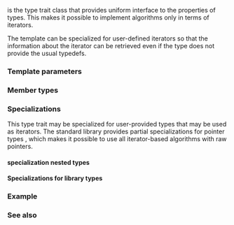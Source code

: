 {{cpp/title|iterator_traits}}
{{cpp/iterator/navbar}}
{{dcl begin}}
{{dcl header|iterator}}
{{dcl|
template&lt; class Iter &gt;
struct iterator_traits;
}}
{{dcl|
template&lt; class T &gt;
struct iterator_traits&lt;T*&gt;;
}}
{{dcl|removed=c++20|
template&lt; class T &gt;
struct iterator_traits&lt;const T*&gt;;
}}
{{dcl end}}

{{tt|std::iterator_traits}} is the type trait class that provides uniform interface to the properties of {{named req|Iterator}} types. This makes it possible to implement algorithms only in terms of iterators.

The template can be specialized for user-defined iterators so that the information about the iterator can be retrieved even if the type does not provide the usual typedefs.

{{rrev|since=c++20|
User specializations may define the nested type {{tt|iterator_concept}} to one of [[cpp/iterator/iterator_tags|iterator category tags]], to indicate conformance to the iterator concepts.
}}

===Template parameters===
{{par begin}}
{{par|Iter|the iterator type to retrieve properties for}}
{{par end}}

===Member types===
{{dsc begin}}
{{dsc hitem|Nested type|Definition}}
{{dsc|{{tt|difference_type}}|{{tt|Iter::difference_type}}}}
{{dsc|{{tt|value_type}}|{{tt|Iter::value_type}}}}
{{dsc|{{tt|pointer}}|{{tt|Iter::pointer}}}}
{{dsc|{{tt|reference}}|{{tt|Iter::reference}}}}
{{dsc|{{tt|iterator_category}}|{{tt|Iter::iterator_category}}}}
{{dsc end}}


{{rrev multi
|since1=c++17|rev1=
If {{tt|Iter}} does not have any of the five nested types above, then this template has no members by any of those names ({{tt|std::iterator_traits}} is SFINAE-friendly).
|since2=c++20|rev2=
If {{tt|Iter}} does not have {{tt|pointer}}, but has all four remaining nested types, then these four nested types are declared as follows:

{{dsc begin}}
{{dsc hitem|Nested type|Definition}}
{{dsc|{{tt|difference_type}}|{{tt|Iter::difference_type}}}}
{{dsc|{{tt|value_type}}|{{tt|Iter::value_type}}}}
{{dsc|{{tt|pointer}}|{{c/core|void}}}}
{{dsc|{{tt|reference}}|{{tt|Iter::reference}}}}
{{dsc|{{tt|iterator_category}}|{{tt|Iter::iterator_category}}}}
{{dsc end}}


Otherwise, if {{tt|Iter}} satisfies the exposition-only concept {{ltt|cpp/named_req/InputIterator#Concept|__LegacyInputIterator}}, the nested types are declared as follows:

{{dsc begin}}
{{dsc hitem|Nested type|Definition}}
{{dsc|{{tt|difference_type}}|{{c/core|std::incrementable_traits&lt;Iter&gt;::difference_type}}}}
{{dsc|{{tt|value_type}}|{{c/core|std::indirectly_readable_traits&lt;Iter&gt;::value_type}}}}
{{dsc|{{tt|pointer}}|
* {{tt|Iter::pointer}} if valid.
* Otherwise {{c/core|decltype(std::declval&lt;Iter&amp;&gt;().operator-&gt;())}} if valid.
* Otherwise {{c/core|void}}.}}
{{dsc|{{tt|reference}}|
* {{tt|Iter::reference}} if valid.
* Otherwise {{c/core|std::iter_reference_t&lt;Iter&gt;}}.}}
{{dsc|{{tt|iterator_category}}|
* {{tt|Iter::iterator_category}} if valid.
* Otherwise, {{lc|std::random_access_iterator_tag}} if {{tt|Iter}} satisfies {{ltt|cpp/named_req/RandomAccessIterator#Concept|__LegacyRandomAccessIterator}}.
* Otherwise, {{lc|std::bidirectional_iterator_tag}} if {{tt|Iter}} satisfies {{ltt|cpp/named_req/BidirectionalIterator#Concept|__LegacyBidirectionalIterator}}.
* Otherwise, {{lc|std::forward_iterator_tag}} if {{tt|Iter}} satisfies {{ltt|cpp/named_req/ForwardIterator#Concept|__LegacyForwardIterator}}.
* Otherwise, {{lc|std::input_iterator_tag}}.}}
{{dsc end}}


Otherwise, if {{tt|Iter}} satisfies the exposition-only concept {{ltt|cpp/named_req/Iterator#Concept|__LegacyIterator}}, the nested types are declared as follows:

{{dsc begin}}
{{dsc hitem|Nested type|Definition}}
{{dsc|{{tt|difference_type}}|
* {{c/core|std::incrementable_traits&lt;Iter&gt;::difference_type}} if valid.
* Otherwise {{c/core|void}}.}}
{{dsc|{{tt|value_type}}|{{c/core|void}}}}
{{dsc|{{tt|pointer}}|{{c/core|void}}}}
{{dsc|{{tt|reference}}|{{c/core|void}}}}
{{dsc|{{tt|iterator_category}}|{{lc|std::output_iterator_tag}}}}
{{dsc end}}

Otherwise, this template has no members by any of those names ({{tt|std::iterator_traits}} is SFINAE-friendly).
}}

===Specializations===
This type trait may be specialized for user-provided types that may be used as iterators. The standard library provides partial specializations for pointer types {{tt|T*}}, which makes it possible to use all iterator-based algorithms with raw pointers.

{{rrev|since=c++20|
The standard library also provides partial specializations for some standard iterator adaptors.
}}

{{anchor|T* specialization nested types}}
===={{tt|T*}} specialization nested types====
{{rrev|since=c++20|
Only specialized if {{c|std::is_object_v&lt;T&gt;}} is {{c|true}}.
}}


{{dsc begin}}
{{dsc hitem|Nested type|Definition}}
{{dsc|{{tt|difference_type}}|{{lc|std::ptrdiff_t}}}}
{{dsc|{{tt|value_type}}|{{rev inl|until=c++20|{{tt|T}}}}{{rev inl|since=c++20|{{c/core|std::remove_cv_t&lt;T&gt;}}}}}}
{{dsc|{{tt|pointer}}|{{tt|T*}}}}
{{dsc|{{tt|reference}}|{{tt|T&amp;}}}}
{{dsc|{{tt|iterator_category}}|{{lc|std::random_access_iterator_tag}}}}
{{dsc|{{tt|iterator_concept}} {{mark since c++20}}|{{lc|std::contiguous_iterator_tag}}}}
{{dsc end}}


{{rrev|until=c++20|1=
{{anchor|const T* specialization nested types}}
===={{c/core|const T*}} specialization nested types====
{{dsc begin}}
{{dsc hitem|Nested type|Definition}}
{{dsc|{{tt|difference_type}}|{{lc|std::ptrdiff_t}}}}
{{dsc|{{tt|value_type}}|{{tt|T}}}}
{{dsc|{{tt|pointer}}|{{c/core|const T*}}}}
{{dsc|{{tt|reference}}|{{c/core|const T&amp;}}}}
{{dsc|{{tt|iterator_category}}|{{lc|std::random_access_iterator_tag}}}}
{{dsc end}}
}}

====Specializations for library types====
{{dsc begin}}
{{dsc inc|cpp/iterator/common_iterator/dsc iterator_traits}}
{{dsc inc|cpp/iterator/counted_iterator/dsc iterator_traits}}
{{dsc end}}

===Example===
{{example
|Shows a general-purpose {{c|std::reverse()}} implementation for bidirectional iterators.
|code=
#include &lt;iostream&gt;
#include &lt;iterator&gt;
#include &lt;list&gt;
#include &lt;vector&gt;

template&lt;class BidirIt&gt;
void my_reverse(BidirIt first, BidirIt last)
{
    typename std::iterator_traits&lt;BidirIt&gt;::difference_type n = std::distance(first, last);
    for (--n; n &gt; 0; n -= 2)
    {
        typename std::iterator_traits&lt;BidirIt&gt;::value_type tmp = *first;
        *first++ = *--last;
        *last = tmp;
    }
}

int main()
{
    std::vector&lt;int&gt; v{1, 2, 3, 4, 5};
    my_reverse(v.begin(), v.end());
    for (int n : v)
        std::cout &lt;&lt; n &lt;&lt; ' ';
    std::cout &lt;&lt; '\n';
    
    std::list&lt;int&gt; l{1, 2, 3, 4, 5};
    my_reverse(l.begin(), l.end());
    for (int n : l)
        std::cout &lt;&lt; n &lt;&lt; ' ';
    std::cout &lt;&lt; '\n';
    
    int a[]{1, 2, 3, 4, 5};
    my_reverse(a, a + std::size(a));
    for (int n : a)
        std::cout &lt;&lt; n &lt;&lt; ' ';
    std::cout &lt;&lt; '\n';
    
//  std::istreambuf_iterator&lt;char&gt; i1(std::cin), i2;
//  my_reverse(i1, i2); // compilation error: i1, i2 are input iterators
}
|output=
5 4 3 2 1
5 4 3 2 1
5 4 3 2 1
}}

===See also===
{{dsc begin}}
{{dsc inc|cpp/iterator/dsc iterator}}
{{dsc inc|cpp/iterator/dsc iterator_tags}}
{{dsc inc|cpp/iterator/dsc iter_t}}
{{dsc end}}

{{langlinks|de|es|fr|it|ja|pt|ru|zh}}